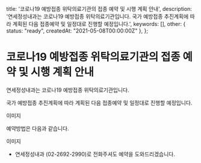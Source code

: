  title: '코로나19 예방접종 위탁의료기관의 접종 예약 및 시행 계획 안내',
  description: '연세정성내과는 코로나19 예방접종 위탁의료기관입니다. 국가 예방접종 추진계획에 따라 계획된 다음 접종예약 및 일정대로 진행할 예정입니다.',
  keywords: [],
  other: { status: "ready", createdAt: "2021-05-08T00:00:00Z" },
};

# 코로나19 예방접종 위탁의료기관의 접종 예약 및 시행 계획 안내

연세정성내과는 코로나19 예방접종 위탁의료기관입니다.

국가 예방접종 추진계획에 따라 계획된 다음 접종예약 및 일정대로 진행할 예정입니다.

이미지

예약방법은 다음과 같습니다.

이미지

  * 연세정성내과 (02-2692-2990)로 전화주셔도 예약을 도와드리겠습니다.
